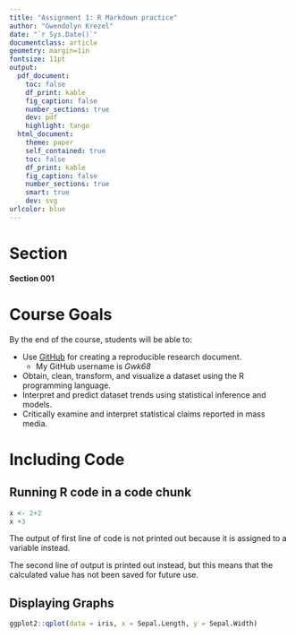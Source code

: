 ```yaml
---
title: "Assignment 1: R Markdown practice"
author: "Gwendolyn Krezel"
date: "`r Sys.Date()`"
documentclass: article
geometry: margin=1in
fontsize: 11pt
output:
  pdf_document:
    toc: false
    df_print: kable
    fig_caption: false
    number_sections: true
    dev: pdf
    highlight: tango
  html_document:
    theme: paper
    self_contained: true
    toc: false
    df_print: kable
    fig_caption: false
    number_sections: true
    smart: true
    dev: svg
urlcolor: blue
---
```


<!-- Write your Markdown below this line -->

# Section

**Section 001**

# Course Goals

By the end of the course, students will be able to:

*  Use [GitHub](https://github.com/) for creating a reproducible research document.
    -  My GitHub username is *Gwk68*
*  Obtain, clean, transform, and visualize a dataset using the R programming language.
*  Interpret and predict dataset trends using statistical inference and models.
*  Critically examine and interpret statistical claims reported in mass media.

# Including Code
## Running R code in a code chunk

```r
x <- 2+2
x +3
```
The output of first line of code is not printed out because it is assigned to a variable instead.

The second line of output is printed out instead, but this means that the calculated value has not
been saved for future use.

## Displaying Graphs

```r
ggplot2::qplot(data = iris, x = Sepal.Length, y = Sepal.Width)
```




